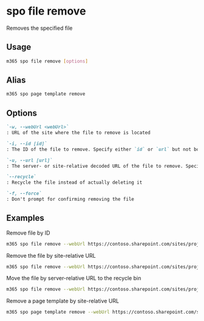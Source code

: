 
# spo file remove

Removes the specified file

## Usage

```sh
m365 spo file remove [options]
```

## Alias

```sh
m365 spo page template remove
```

## Options

```md definition-list
`-w, --webUrl <webUrl>`
: URL of the site where the file to remove is located

`-i, --id [id]`
: The ID of the file to remove. Specify either `id` or `url` but not both

`-u, --url [url]`
: The server- or site-relative decoded URL of the file to remove. Specify either `id` or `url` but not both

`--recycle`
: Recycle the file instead of actually deleting it

`-f, --force`
: Don't prompt for confirming removing the file
```

<Global />

## Examples

Remove file by ID

```sh
m365 spo file remove --webUrl https://contoso.sharepoint.com/sites/project-x --id 0cd891ef-afce-4e55-b836-fce03286cccf
```

Remove the file by site-relative URL

```sh
m365 spo file remove --webUrl https://contoso.sharepoint.com/sites/project-x --url "/Shared Documents/Test.docx"
```

Move the file by server-relative URL to the recycle bin

```sh
m365 spo file remove --webUrl https://contoso.sharepoint.com/sites/project-x --url "/sites/project-x/SharedDocuments/Test.docx" --recycle
```

Remove a page template by site-relative URL

```sh
m365 spo page template remove --webUrl https://contoso.sharepoint.com/sites/project-x --url "/Shared Documents/Forms/Template.dotx"
```
